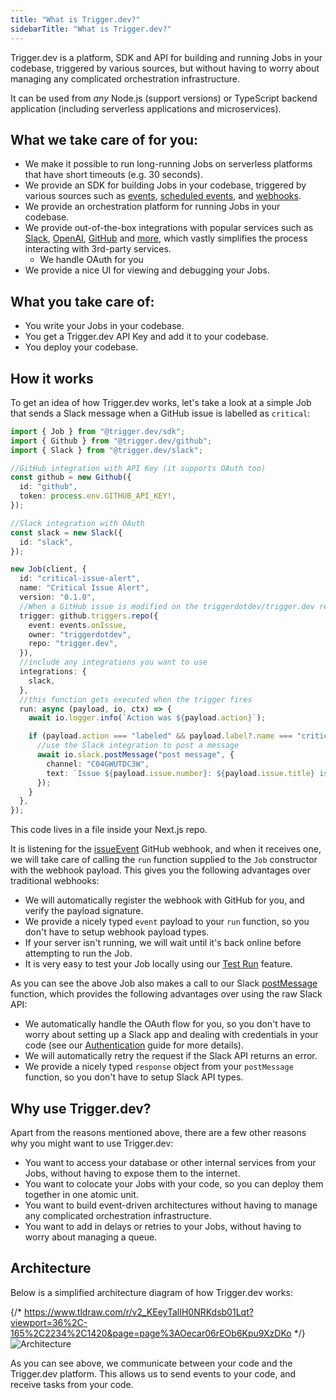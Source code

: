 ```yaml
---
title: "What is Trigger.dev?"
sidebarTitle: "What is Trigger.dev?"
---
```


Trigger.dev is a platform, SDK and API for building and running Jobs in your codebase, triggered by various sources, but without having to worry about managing any complicated orchestration infrastructure.

It can be used from _any_ Node.js (support versions) or TypeScript backend application (including serverless applications and microservices).

## What we take care of for you:

- We make it possible to run long-running Jobs on serverless platforms that have short timeouts (e.g. 30 seconds).
- We provide an SDK for building Jobs in your codebase, triggered by various sources such as [events](/triggers/events), [scheduled events](/triggers/scheduled-events), and [webhooks](/triggers/webhooks).
- We provide an orchestration platform for running Jobs in your codebase.
- We provide out-of-the-box integrations with popular services such as [Slack](/integrations/apis/slack), [OpenAI](/integrations/apis/openai), [GitHub](/integrations/apis/github) and [more](/integrations), which vastly simplifies the process interacting with 3rd-party services.
  - We handle OAuth for you
- We provide a nice UI for viewing and debugging your Jobs.

## What you take care of:

- You write your Jobs in your codebase.
- You get a Trigger.dev API Key and add it to your codebase.
- You deploy your codebase.

## How it works

To get an idea of how Trigger.dev works, let's take a look at a simple Job that sends a Slack message when a GitHub issue is labelled as `critical`:

```ts
import { Job } from "@trigger.dev/sdk";
import { Github } from "@trigger.dev/github";
import { Slack } from "@trigger.dev/slack";

//GitHub integration with API Key (it supports OAuth too)
const github = new Github({
  id: "github",
  token: process.env.GITHUB_API_KEY!,
});

//Slack integration with OAuth
const slack = new Slack({
  id: "slack",
});

new Job(client, {
  id: "critical-issue-alert",
  name: "Critical Issue Alert",
  version: "0.1.0",
  //When a GitHub issue is modified on the triggerdotdev/trigger.dev repo
  trigger: github.triggers.repo({
    event: events.onIssue,
    owner: "triggerdotdev",
    repo: "trigger.dev",
  }),
  //include any integrations you want to use
  integrations: {
    slack,
  },
  //this function gets executed when the trigger fires
  run: async (payload, io, ctx) => {
    await io.logger.info(`Action was ${payload.action}`);

    if (payload.action === "labeled" && payload.label?.name === "critical") {
      //use the Slack integration to post a message
      await io.slack.postMessage("post message", {
        channel: "C04GWUTDC3W",
        text: `Issue ${payload.issue.number}: ${payload.issue.title} is critical!`,
      });
    }
  },
});
```

This code lives in a file inside your Next.js repo.

It is listening for the [issueEvent](/integrations/apis/github/triggers) GitHub webhook, and when it receives one, we will take care of calling the `run` function supplied to the `Job` constructor with the webhook payload. This gives you the following advantages over traditional webhooks:

- We will automatically register the webhook with GitHub for you, and verify the payload signature.
- We provide a nicely typed `event` payload to your `run` function, so you don't have to setup webhook payload types.
- If your server isn't running, we will wait until it's back online before attempting to run the Job.
- It is very easy to test your Job locally using our [Test Run](/guides/running-tests) feature.

As you can see the above Job also makes a call to our Slack [postMessage](/integrations/apis/slack) function, which provides the following advantages over using the raw Slack API:

- We automatically handle the OAuth flow for you, so you don't have to worry about setting up a Slack app and dealing with credentials in your code (see our [Authentication](/concepts/authentication) guide for more details).
- We will automatically retry the request if the Slack API returns an error.
- We provide a nicely typed `response` object from your `postMessage` function, so you don't have to setup Slack API types.

## Why use Trigger.dev?

Apart from the reasons mentioned above, there are a few other reasons why you might want to use Trigger.dev:

- You want to access your database or other internal services from your Jobs, without having to expose them to the internet.
- You want to colocate your Jobs with your code, so you can deploy them together in one atomic unit.
- You want to build event-driven architectures without having to manage any complicated orchestration infrastructure.
- You want to add in delays or retries to your Jobs, without having to worry about managing a queue.

## Architecture

Below is a simplified architecture diagram of how Trigger.dev works:

{/* https://www.tldraw.com/r/v2_KEeyTalIH0NRKdsb01Lqt?viewport=36%2C-165%2C2234%2C1420&page=page%3AOecar06rEOb6Kpu9XzDKo */}
![Architecture](/images/architecture.png)

As you can see above, we communicate between your code and the Trigger.dev platform. This allows us to send events to your code, and receive tasks from your code.
